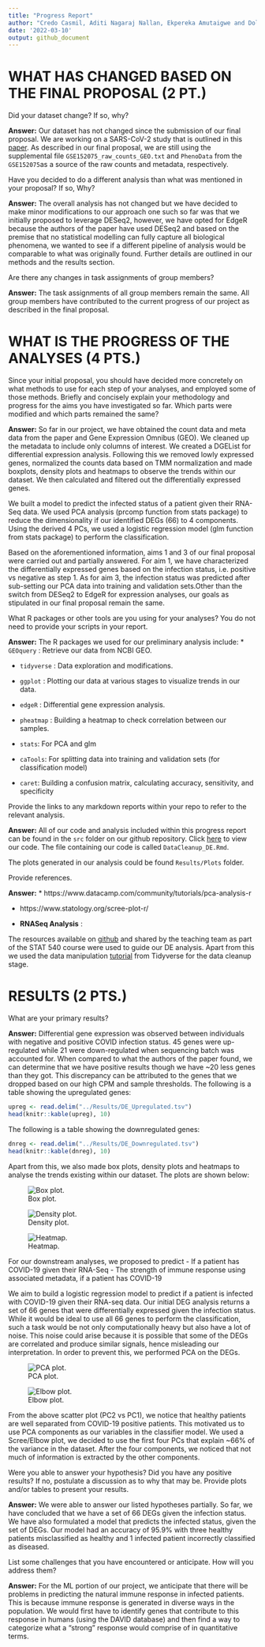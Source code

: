 ```yaml
---
title: "Progress Report"
author: "Credo Casmil, Aditi Nagaraj Nallan, Ekpereka Amutaigwe and Dollina Dodani"  
date: '2022-03-10'
output: github_document
---
```



# WHAT HAS CHANGED BASED ON THE FINAL PROPOSAL (2 PT.)

Did your dataset change? If so, why?

**Answer:** Our dataset has not changed since the submission of our final proposal. We are working on a SARS-CoV-2 study that is outlined in this [paper](https://journals.plos.org/plosbiology/article?id=10.1371/journal.pbio.3000849). As described in our final proposal, we are still using the supplemental file `GSE152075_raw_counts_GEO.txt` and `PhenoData` from the `GSE152075`as a source of the raw counts and metadata, respectively.

Have you decided to do a different analysis than what was mentioned in your proposal? If so, Why?

**Answer:** The overall analysis has not changed but we have decided to make minor modifications to our approach one such so far was that we initially proposed to leverage DESeq2, however, we have opted for EdgeR because the authors of the paper have used DESeq2 and based on the premise that no statistical modelling can fully capture all biological phenomena, we wanted to see if a different  pipeline of analysis would be comparable to what was originally found. Further details are outlined in our methods and the results section. 

Are there any changes in task assignments of group members?

**Answer:** The task assignments of all group members remain the same. All group members have contributed to the current progress of our project as described in the final proposal. 


# WHAT IS THE PROGRESS OF THE ANALYSES (4 PTS.)

Since your initial proposal, you should have decided more concretely on what methods to use for each step of your analyses, and employed some of those methods.
Briefly and concisely explain your methodology and progress for the aims you have investigated so far. Which parts were modified and which parts remained the same?

**Answer:** So far in our project, we have obtained the count data and meta data from the paper and Gene Expression Omnibus (GEO). We cleaned up the metadata to include only columns of interest. We created a DGEList for differential expression analysis. Following this we removed lowly expressed genes, normalized the counts data based on TMM normalization and made boxplots, density plots and heatmaps to observe the trends within our dataset. We then calculated and filtered out the differentially expressed genes. 

We built a model to predict the infected status of a patient given their RNA-Seq data. We used PCA analysis (prcomp function from stats package) to reduce the dimensionality if our identified DEGs (66) to 4 components. Using the derived 4 PCs, we used a logistic regression model (glm function from stats package) to perform the classification. 

Based on the aforementioned information, aims 1 and 3 of our final proposal were carried out and partially answered. For aim 1, we have characterized the differentially expressed genes based on the infection status, i.e. positive vs negative as step 1. As for aim 3, the infection status was predicted after sub-setting our PCA data into training and validation sets.Other than the switch from DESeq2 to EdgeR for expression analyses, our goals as stipulated in our final proposal remain the same.

What R packages or other tools are you using for your analyses? You do not need to provide your scripts in your report.

**Answer:** The R packages we used for our preliminary analysis include:
* `GEOquery` : Retrieve our data from NCBI GEO. 

* `tidyverse` : Data exploration and modifications.

* `ggplot` : Plotting our data at various stages to visualize trends in our data.

* `edgeR` : Differential gene expression analysis.

* `pheatmap` : Building a heatmap to check correlation between our samples. 

* `stats`: For PCA and glm 

* `caTools`: For splitting data into training and validation sets (for classification model)

* `caret`: Building a confusion matrix, calculating accuracy, sensitivity, and specificity 

Provide the links to any markdown reports within your repo to refer to the relevant analysis.

**Answer:** All of our code and analysis included within this progress report can be found in the `src` folder on our github repository. Click [here](https://github.com/STAT540-UBC-2022/project-team-11/blob/main/src/DataCleanup_DE.Rmd) to view our code. The file containing our code is called `DataCleanup_DE.Rmd`.

The plots generated in our analysis could be found `Results/Plots` folder.

Provide references.

**Answer:** 
* https://www.datacamp.com/community/tutorials/pca-analysis-r

* https://www.statology.org/scree-plot-r/

* **RNASeq Analysis** : 

The resources available on [github](https://github.com/STAT540-UBC/resources) and shared by the teaching team as part of the STAT 540 course were used to guide our DE analysis. Apart from this we used the data manipulation [tutorial](https://dplyr.tidyverse.org) from Tidyverse for the data cleanup stage. 

# RESULTS (2 PTS.)

What are your primary results?

**Answer:** Differential gene expression was observed between individuals with negative and positive COVID infection status. 45 genes were up-regulated while 21 were down-regulated when sequencing batch was accounted for. When compared to what the authors of the paper found, we can determine that we have positive results though we have ~20 less genes than they got. This discrepancy can be attributed to the genes that we dropped based on our high CPM and sample thresholds.
The following is a table showing the upregulated genes:
```r
upreg <- read.delim("../Results/DE_Upregulated.tsv")
head(knitr::kable(upreg), 10)
```

The following is a table showing the downregulated genes:
```r
dnreg <- read.delim("../Results/DE_Downregulated.tsv")
head(knitr::kable(dnreg), 10)
```

Apart from this, we also made box plots, density plots and heatmaps to analyse the trends existing within our dataset. The plots are shown below: 

![Box plot.](../Results/Plots/box_plot.jpg)

![Density plot.](../Results/Plots/density.jpg)

![Heatmap.](../Results/Plots/heatmap.jpg)

For our downstream analyses, we proposed to predict 
- If a patient has COVID-19 given their RNA-Seq 
- The strength of immune response using associated metadata, if a patient has COVID-19

We aim to build a logistic regression model to predict if a patient is infected with COVID-19 given their RNA-seq data. Our initial DEG analysis returns a set of 66  genes that were differentially expressed given the infection status. While it would be ideal to use all 66 genes to perform the classification, such a task would be not only computationally heavy but also have a lot of noise. This noise could arise because it is possible that some of the DEGs are correlated and produce similar signals, hence misleading our interpretation. In order to prevent this, we performed PCA on the DEGs. 

![PCA plot.](../Results/Plots/pca.jpg)

![Elbow plot.](../Results/Plots/elbow.jpg)

From the above scatter plot (PC2 vs PC1), we notice that healthy patients are well separated from COVID-19 positive patients. This motivated us to use PCA components as our variables in the classifier model. We used a Scree/Elbow plot, we decided to use the first four PCs that explain ~66% of the variance in the dataset. After the four components, we noticed that not much of information is extracted by the other components. 

Were you able to answer your hypothesis? Did you have any positive results? If no, postulate a discussion as to why that may be. Provide plots and/or tables to present your results.

**Answer:** We were able to answer our listed hypotheses partially. So far, we have concluded that we have a set of 66 DEGs given the infection status. We have also formulated a model that predicts the infected status, given the set of DEGs. Our model had an accuracy of 95.9% with three healthy patients misclassified as healthy and 1 infected patient incorrectly classified as diseased.

List some challenges that you have encountered or anticipate. How will you address them?

**Answer:** For the ML portion of our project, we anticipate that there will be problems in predicting the natural immune response in infected patients. This is because immune response is generated in diverse ways in the population. We would first have to identify genes that contribute to this response in humans (using the DAVID database) and then find a way to categorize what a "strong" response would comprise of in quantitative terms.



 